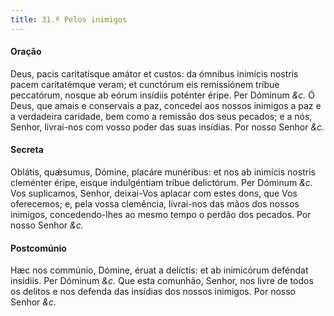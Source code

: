 ```yaml
---
title: 31.ª Pelos inimigos
---
```


#### Oração

<div class="grid grid-cols-2 gap-5">
  <span class="text-justify">
    Deus, pacis caritatísque amátor et custos: da ómnibus inimícis nostris pacem
    caritatémque veram; et cunctórum eis remissiónem tríbue peccatórum, nosque
    ab eórum insídiis poténter éripe. Per Dóminum <em>&c.</em>
  </span>
  <span class="text-justify">
    Ó Deus, que amais e conservais a paz, concedei aos nossos inimigos a paz e a
    verdadeira caridade, bem como a remissão dos seus pecados; e a nós, Senhor,
    livrai-nos com vosso poder das suas insídias. Por nosso Senhor <em>&c.</em>
  </span>
</div>

#### Secreta

<div class="grid grid-cols-2 gap-5">
  <span class="text-justify">
    Oblátis, quǽsumus, Dómine, placáre munéribus: et nos ab inimícis nostris
    cleménter éripe, eisque indulgéntiam tríbue delictórum. Per Dóminum
    <em>&c.</em>
  </span>
  <span class="text-justify">
    Vos suplicamos, Senhor, deixai-Vos aplacar com estes dons, que Vos
    oferecemos; e, pela vossa clemência, livrai-nos das mãos dos nossos
    inimigos, concedendo-lhes ao mesmo tempo o perdão dos pecados. Por nosso
    Senhor <em>&c.</em>
  </span>
</div>

#### Postcomúnio

<div class="grid grid-cols-2 gap-5">
  <span class="text-justify">
    Hæc nos commúnio, Dómine, éruat a delíctis: et ab inimicórum deféndat
    insídiis. Per Dóminum <em>&c.</em>
  </span>
  <span class="text-justify">
    Que esta comunhão, Senhor, nos livre de todos os delitos e nos defenda das
    insídias dos nossos inimigos. Por nosso Senhor <em>&c.</em>
  </span>
</div>
